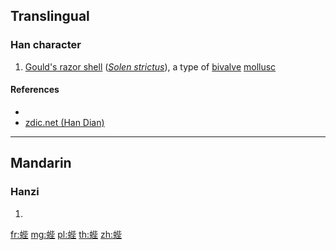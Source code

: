 {{character info/new}}
==Translingual==

===Han character===
{{Han char|rn=142|rad=虫|as=07|sn=13|four=51114|canj=LIPPG|ids=⿰虫坒}}

# [[Gould's razor shell]] (''[[Solen strictus]]''), a type of [[bivalve]] [[mollusc]]

====References====
* {{Han ref|kx=1085.010|dkj=33109|dj=1552.110|hdz=42854.110|uh=870C|ud=34572|bh=DFE5|bd=57317}}
* [http://www.zdic.net/zd/zi/ZdicE8Zdic9CZdic8C.htm zdic.net (Han Dian)]

----

==Mandarin==

===Hanzi===
{{cmn-hanzi|pin=[[bì]] ([[bi4]])|wg=pi<sup>4</sup>}}

# {{defn|lang=cmn|sort=虫07}}

[[fr:蜌]]
[[mg:蜌]]
[[pl:蜌]]
[[th:蜌]]
[[zh:蜌]]